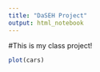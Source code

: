 ---
title: "DaSEH Project"
output: html_notebook
---

#This is my class project! 

```{r}
plot(cars)
```



